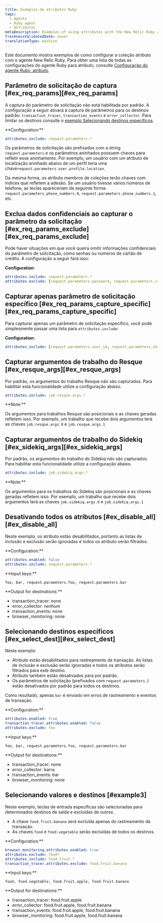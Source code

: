 ```yaml
---
title: Exemplos de atributos Ruby
tags:
  - Agents
  - Ruby agent
  - Attributes
metaDescription: Examples of using attributes with the New Relic Ruby agent.
freshnessValidatedDate: never
translationType: machine
---
```


Este documento mostra exemplos de como configurar a coleção atributo com o agente New Relic Ruby. Para obter uma lista de todas as configurações do agente Ruby para atributo, consulte [Configuração do agente Ruby: atributo](/docs/apm/agents/ruby-agent/configuration/ruby-agent-configuration/#attributes).

## Parâmetro de solicitação de captura [#ex\_req\_params][#ex_req_params]

A captura do parâmetro de solicitação não está habilitada por padrão. A configuração a seguir ativará a captura de parâmetros para os destinos padrão: `transaction_tracer`, `transaction_events` e `error_collector`. Para limitar os destinos consulte o [exemplo Selecionando destinos específicos](#ex_select_dest).

<DNT>
  **Configuration:**
</DNT>

```yml
attributes.include: request.parameters.*
```

Os parâmetros de solicitação são prefixados com a string `request.parameters` e os parâmetros aninhados possuem chaves para refletir esse aninhamento. Por exemplo, um usuário com um atributo de localização aninhado abaixo de um perfil teria uma chave`request.parameters.user.profile.location`.

Da mesma forma, os atributo membros de coleções terão chaves com índices que refletem a adesão. Se um usuário tivesse vários números de telefone, as teclas apareceriam da seguinte forma: `request.parameters.phone_numbers.0`, `request.parameters.phone_numbers.1`, etc.

## Exclua dados confidenciais ao capturar o parâmetro da solicitação [#ex\_req\_params\_exclude][#ex_req_params_exclude]

Pode haver situações em que você queira omitir informações confidenciais do parâmetro de solicitação, como senhas ou números de cartão de crédito. A configuração a seguir fará isso:

<DNT>**Configuration**</DNT>:

```yml
attributes.include: request.parameters.*
attributes.exclude: [request.parameters.password, request.parameters.credit_card_no]
```

## Capturar apenas parâmetro de solicitação específico [#ex\_req\_params\_capture\_specific][#ex_req_params_capture_specific]

Para capturar apenas um parâmetro de solicitação específico, você pode simplesmente passar uma lista para `attributes.include`:

<DNT>**Configuration**</DNT>:

```yml
attributes.include: [request.parameters.user_id, request.parameters.shard_id]
```

## Capturar argumentos de trabalho do Resque [#ex\_resque\_args][#ex_resque_args]

Por padrão, os argumentos do trabalho Resque não são capturados. Para habilitar esta funcionalidade utilize a configuração abaixo.

```yml
attributes.include: job.resque.args.*
```

<DNT>
  **Note:**
</DNT>

Os argumentos para trabalhos Resque são posicionais e as chaves geradas refletem isso. Por exemplo, um trabalho que recebe dois argumentos terá as chaves `job.resque.args.0` e `job.resque.args.1`

## Capturar argumentos de trabalho do Sidekiq [#ex\_sidekiq\_args][#ex_sidekiq_args]

Por padrão, os argumentos do trabalho do Sidekiq não são capturados. Para habilitar esta funcionalidade utilize a configuração abaixo.

```yml
attributes.include: job.sidekiq.args.*
```

<DNT>
  **Note:**
</DNT>

Os argumentos para os trabalhos do Sidekiq são posicionais e as chaves geradas refletem isso. Por exemplo, um trabalho que recebe dois argumentos terá as chaves `job.sidekiq.args.0` e `job.sidekiq.args.1`

## Desativando todos os atributos [#ex\_disable\_all][#ex_disable_all]

Neste exemplo, os atributo estão desabilitados, portanto as listas de inclusão e exclusão serão ignoradas e todos os atributo serão filtrados.

<DNT>
  **Configuration:**
</DNT>

```yml
attributes.enabled: false
attributes.include: request.parameters.*
```

<DNT>
  **Input keys:**
</DNT>

```
foo, bar, request.parameters.foo, request.parameters.bar
```

<DNT>
  **Output for destinations:**
</DNT>

* transaction\_tracer: none
* error\_collector: nenhum
* transaction\_events: none
* browser\_monitoring: none

## Selecionando destinos específicos [#ex\_select\_dest][#ex_select_dest]

Neste exemplo:

* Atributo estão desabilitados para rastreamento da transação. As listas de inclusão e exclusão serão ignoradas e todos os atributos serão filtrados para este destino.
* Atributo também estão desativados para <InlinePopover type="browser" />por padrão.
* Os parâmetros de solicitação (prefixados com `request.parameters.`) estão desativados por padrão para todos os destinos.

Como resultado, apenas `bar` é enviado em erros de rastreamento e eventos de transação.

<DNT>
  **Configuration:**
</DNT>

```yml
attributes.enabled: true
transaction_tracer.attributes.enabled: false
attributes.exclude: foo
```

<DNT>
  **Input keys:**
</DNT>

```
foo, bar, request.parameters.foo, request.parameters.bar
```

<DNT>
  **Output for destinations:**
</DNT>

* transaction\_tracer: none
* error\_collector: barra
* transaction\_events: bar
* browser\_monitoring: none

## Selecionando valores e destinos [#example3]

Neste exemplo, teclas de entrada específicas são selecionadas para determinados destinos de saída e excluídas de outros.

* A chave `food.fruit.banana` será excluída apenas do rastreamento da transação.
* As chaves `food` e `food.vegetable` serão excluídas de todos os destinos.

<DNT>
  **Configuration:**
</DNT>

```yml
browser_monitoring.attributes.enabled: true
attributes.exclude: food*
attributes.include: food.fruit.*
transaction_tracer.attributes.exclude: food.fruit.banana
```

<DNT>
  **Input keys:**
</DNT>

```
food, food.vegetable, food.fruit.apple, food.fruit.banana
```

<DNT>
  **Output for destinations:**
</DNT>

* transaction\_tracer: food.fruit.apple
* error\_collector: food.fruit.apple, food.fruit.banana
* transaction\_events: food.fruit.apple, food.fruit.banana
* browser\_monitoring: food.fruit.apple, food.fruit.banana